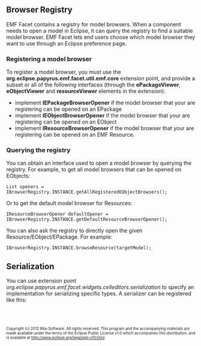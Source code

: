 == Browser Registry ==
EMF Facet contains a registry for model browsers. When a component needs to open a model in Eclipse, it can query the registry to find a suitable model browser. EMF Facet lets end users choose which model browser they want to use through an Eclipse preference page.

=== Registering a model browser ===
To register a model browser, you must use the '''org.eclipse.papyrus.emf.facet.util.emf.core''' extension point, and provide a subset or all of the following interfaces (through the '''ePackageViewer''', '''eObjectViewer''' and '''resourceViewer''' elements in the extension):
* implement '''IEPackageBrowserOpener''' if the model browser that your are registering can be opened on an EPackage
* implement '''IEObjectBrowserOpener''' if the model browser that your are registering can be opened on an EObject
* implement '''IResourceBrowserOpener''' if the model browser that your are registering can be opened on an EMF Resource.

=== Querying the registry ===
You can obtain an interface used to open a model browser by querying the registry. For example, to get all model browsers that can be opened on EObjects:

<code>List<IEObjectBrowserOpener> openers = IBrowserRegistry.INSTANCE.getAllRegisteredEObjectBrowsers();</code>

Or to get the default model browser for Resources:

<code>IResourceBrowserOpener defaultOpener = IBrowserRegistry.INSTANCE.getDefaultResourceBrowserOpener();</code>

You can also ask the registry to directly open the given Resource/EObject/EPackage. For example:
 
<code>IBrowserRegistry.INSTANCE.browseResource(targetModel);</code>

== Serialization ==
You can use extension point ''org.eclipse.papyrus.emf.facet.widgets.celleditors.serialization'' to specify an implementation for serializing specific types.
A serializer can be registered like this:
 <extension point="org.eclipse.papyrus.emf.facet.util.emf.core.serialization">
    <serializer class="com.example.MyTypeSerializer"/>
 </extension>

<font size="-2">
Copyright (c) 2012 Mia-Software.
All rights reserved. This program and the accompanying materials
are made available under the terms of the Eclipse Public License v1.0
which accompanies this distribution, and is available at
http://www.eclipse.org/legal/epl-v10.html.
</font>
